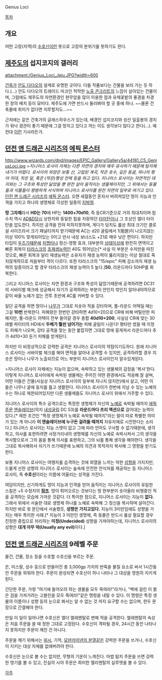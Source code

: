 Genius Loci

[[목차]]

== 개요 ==
어떤 고장(지역)의 [[수호신]]이란 뜻으로 고장의 분위기를 뜻하기도 한다.


== [[제주도]]의 섭지코지의 갤러리 ==
attachment:/Genius_Loci_Jeju.JPG?width=600

[[건축가]] [[안도 다다오]]의 설계로 유명한 곳이다. 다들 작품보다는 건물을 보러 가는 듯 하다.(...) 안도 다다오의 트레이드 마크인 적막한 [[노출 콘크리트]]의 느낌이 살아있는 건물이며, 그럼에도 제주도의 자연환경인 현무암을 많이 이용한 점과 유채꽃밭의 풍경을 차경한 창의 배치 등이 묘미다. 제주도에 가면 반드시 둘러봐야 할 곳 중에 하나. ~~물론 건축물에 취미가 없다면 지루할지도...~~

근처에는 같은 건축가의 글래스하우스가 있는데, 배경인 섭지코지와 성산 일출봉의 경치가 워낙 경관이 좋기 때문에 그걸 망치고 있다고 까는 이도 생각보다 많다고 한다(...). 예컨대 [http://www.jejusori.net/news/articleView.html?idxno=99612 이런] 기사라든가.


== [[던전 앤 드래곤 시리즈]]의 [[에픽 몬스터]] ==
http://www.wizards.com/dnd/images/EPIC_Gallery/Gallery5a/44181_C5_GeniusLoci.jpg
>''지니어스 로사이 자체는 다른 자연의 경치와 매우 유사하기 때문에 탐지해내기가 어렵다. 로사이의 외양은 보통 산, 고립된 계곡, 작은 호수, 깊은 동굴, 하나의 평야 지대, 작은 달, 혹은 (작은)행성 전체 등을 하고 있다. 지니어스 로사이는 자연적인 대지와는 그 구조와 특성만 닮았을 뿐 완전 살아 움직이는 생물체이지만, 그 위에서는 동물들과 식물들이 평범하게 서식하며 지니어스 로사이를 완전 자연의 일부로 여기고 있다.''
　
[[던전 앤 드래곤 시리즈]]의 [[에픽 몬스터]]. 오랜 세월동안 혼자서 버려져있던 땅이 지능과 인격을 가지고 하나의 생명체로 각성한 일종의 [[지박령]].

'''땅 그자체'''라서 '''HD는 70'''에 HP는 '''1400+70d10''', 즉 동CR기준으로 거의 최대치이며 힘 수치 역시 [[AD&D]]당시 상한치와 동일한 힘을 자랑하던 [[타이탄]]이나 그 조상인 엘더 타이탄을 압도한다. 하지만 공격을 전혀 피하지못하며, 게다가 덩치도 룰상 최대 크기인 콜로설 사이즈라서 크기 패널티까지 받기때문에 AC는 d20 굴림에서 1(펌블)이 나오지않는 이상 100% 맞게되어있는 0이고 반사 내성 보너스도 +21로 매우 낮은 편이다. 하지만 타입이 [[우즈]]기때문에 [[치명타]]나 정신-영향 효과, 대부분의 [[상태이상]]에 완전히 면역이고 빠른 회복이 [[타라스크]]의 [[초재생능력]]인 40도 뛰어넘는[* 사실 이 부분은 수치만을 따진 것으로, 빠른 회복과 달리 재생능력은 소유자가 재생 능력이 뚫리지않는 이상 절대로 죽지않게하므로 처음부터 격이 다르다. 또한 타라스크의 "15/epic" 피해 감소까지 재생 능력의 일종이라고 할 경우 타라스크의 재생 능력이 5 높다.]'''50''', 라운드마다 50HP를 회복한다.

그리고 지니어스 로사이는 자연 환경과 구조와 특성이 닮았기때문에 공격하려면 DC31의 서바이벌 체크에 성공해서 자기가 공격하려는 부분이 안인지 밖인지 알아내야하므로 같이 싸울 노예가 없는 전투 초반에 AC를 커버할 수 있다.

일단 공격을 하면 땅이나 [[나무]]가 그대로 치솟아 적을 강타하며, 풀-라운드 어택일 때는 그걸 '''10번''' 반복한다. 피해량은 한번만 강타하면 4d10+20으로 CR에 비해 버틸만한 피해지만, 풀-라운드 어택이 전부 들어갈 경우 총합 '''40d10+200''', 사실상 CR에 맞는 30레벨 파이터의 HD에서 '''두배가 훨씬 넘어가는''' 피해 굴림이 나온다! 평타만 썼을 때 이정도 피해가 나오며, 강타 공격을 맞는 동안 붙잡히면 그대로 땅에 뭉게져서 라운드마다 추가 4d10+30 둔기 피해를 받게된다.

하지만 이 비정상적으로 강력한 공격은 지니어스 로사이의 약점이기도하다. 원래 지니어스 로사이는 서바이벌 체크를 해야 면적을 알아내 공격할 수 있지만, 공격하려할 경우 치솟은 땅이나 나무가 노출되므로 어느 부분이 지니어스 로사이인지 알수있게된다.

>지니어스 로사이 자체에는 지능이 없으며, 속박하고 있는 생물체의 감정을 '복사'한다. 이렇게 지니어스 로사이에게 속박된 생물체는 주어진 어떤 환경에서도 적응해 잘 살며, 어떤 이들은 건물(사실상 지니어스 로사이의 일부에 지나지 않지만)에서 살고, 어떤 이들은 나무나 굴에 둥지를 틀고 생활한다. 지니어스 로사이가 한번에 지닐 수 있는 노예의 수는 하나로 제한되어있지만 다른 생물체들도 지니어스 로사이 위에서 거주할 수 있다.

지니어스 로사이의 특수 공격으로는 특정한 생명체가 자신의 [[노예]]로 속박될 때까지 [[에픽 주문]] [[엔슬레이브]](의지 [[내성굴림]] DC 53)를 '''라운드마다 프리 액션으로''' 걸어대는 능력이 있다.[* 제한 조건인 "특정 생명체가 노예로 속박될 때까지"라는 말이 따로 특별한 의미가 있는 게 아니라 '''이 엔슬레이브에 누구든 걸려들 때까지''' 자유자재로 시전한다는 소리다.] 지니어스 로사이는 지능 스탯이 없고 그에 따라 언어도 구사할 수 없기때문에, 생각하고, 의사를 표현하려면 사정거리내의 생명체를 자신의 노예로 속박시켜서 그의 생각을 복사함으로서 그의 몸을 통해 의사를 표현하고, 그의 뇌를 통해 생각을 해야한다. 생각을 그대로 복사해와서 자기가 쓰기때문에 노예의 의견과 목적까지 복사해 그 영향을 받기도한다. 

보통 지니어스 로사이는 여행자를 습격하는 것에 희열을 느끼는 악한 [[성향]]을 가지지만, 드물게 선한 성향의 지니어스 로사이는 숲속에 안전한 안식처를 제공하는 등 지니어스 로사이, 즉 '''수호신'''이라는 이름에 어울리는 성격을 가진다.

여담이지만, 신기하게도 땅이 지능과 인격을 얻어 움직이는 지니어스 로사이의 유일한 스킬은 +5 수정치의 '''[[점프]]'''. 땅이 튀어오르는 것보다는 땅 한부분이 솟아올라 비행중인 적을 공격하는 모습에 가까운 것같다. 더 특이한 점으로, 지니어스 로사이는 지능이 '''없다.''' 그래서 위에서 서술한 대로 생명체 하나를 노예로 속박해 그 정신을 복사하며 살아간다. 하지만 바로 윗 문단에서 서술했듯, '''성향은 가지고있다.''' 지능이 3미만임에도 성향을 가지는 매우 특이한 사례.[* 지능이 3 미만인 생명체, 즉 동물은 반드시 룰상 필요할 경우 진정한 중립으로 처리하는 '''미정(Undecided)''' 성향을 가져야하는데, 지니어스 로사이의 성향은 '''대개 아무 악(Usually any evil)'''이다.]

== [[던전 앤 드래곤 시리즈]]의 9레벨 주문 ==

물건, 건물, 장소 등을 수호할 수호신을 부르는 주문.

은, 미스랄, 성수 등으로 만들어진 총 3,000gp 가치의 반죽을 물질 요소로 써서 1시간동안 주문을 외워야 한다. 주문이 완성되면 수호신이 하나 나타나 그 대상을 영원히 지키게 된다.

간단한 주문, 가령 "여기에 들어오려 하는 생물을 모두 죽여라!"라거나, "벽에 걸린 이 붉은 검을 가져가려는 고블린을 모두 죽여라!"같은 명령을 내릴 수 있다. 이 명령은 특정 생물의 이름이나 성향 등의 눈으로 봐서는 알 수 없는 것 까지 요구할 수는 없으며, 한두 문장으로 간결해야 한다.

만일 이 일이 일어나면 수호신은 엘더 엘레멘탈로 변해 적을 공격한다. 엘레멘탈의 속성은 처음 주문을 쓸 때 정한 그대로 고정된다. 수호신이 격파될 경우, 24시간 동안 나타나지 못하지만 주문이 깨진 건 아니다.

주문을 깨기 위해서는 [[위시]], 기적, [[모덴카이넨의 분열]]같은 강력한 주문을 쓰거나, 수호신이 지키는 대상 자체를 없애버려야 한다.

수호신은 눈으로 볼 수는 없지만, 무형의 기운이 느껴진다. 마법 탐지 주문을 쓰면 강력한 영기를 볼 수 있고, 진실의 시야 주문은 희미한 엘리멘탈의 실루엣을 볼 수 있다.

[[각주]]
